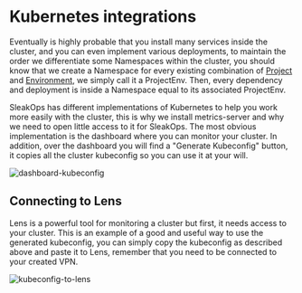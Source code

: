 
# Kubernetes integrations

Eventually is highly probable that you install many services inside the cluster, and you can even implement various deployments, to maintain the order we differentiate some Namespaces within the cluster, you should know that we create a Namespace for every existing combination of [Project](/docs/project/index.mdx) and [Environment](/docs/environment.mdx), we simply call it a ProjectEnv. Then, every dependency and deployment is inside a Namespace equal to its associated ProjectEnv.

SleakOps has different implementations of Kubernetes to help you work more easily with the cluster, this is why we install metrics-server and why we need to open little access to it for SleakOps. The most obvious implementation is the dashboard where you can monitor your cluster. In addition, over the dashboard you will find a "Generate Kubeconfig" button, it copies all the cluster kubeconfig so you can use it at your will.

<Zoom overlayBgColorEnd="rgba(255, 255, 255, 0.8)">
  <img src="/img/cluster/dashboard-kubeconfig.png" alt="dashboard-kubeconfig" />
</Zoom>

## Connecting to Lens

Lens is a powerful tool for monitoring a cluster but first, it needs access to your cluster. This is an example of a good and useful way to use the generated kubeconfig, you can simply copy the kubeconfig as described above and paste it to Lens, remember that you need to be connected to your created VPN.

<Zoom overlayBgColorEnd="rgba(255, 255, 255, 0.8)">
  <img src="/img/cluster/lens-kubeconfig.png" alt="kubeconfig-to-lens" />
</Zoom>
